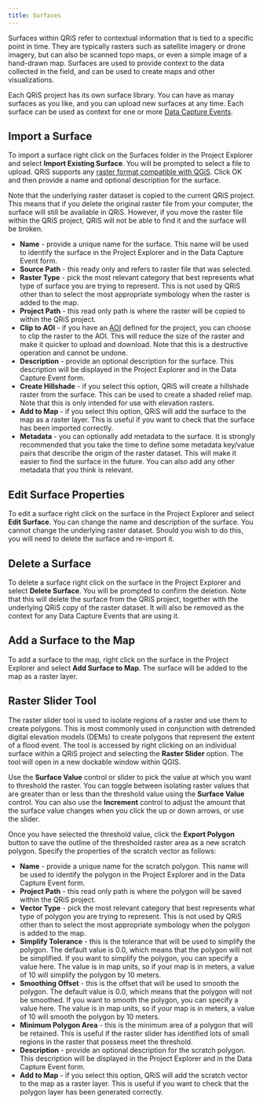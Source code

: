 ```yaml
---
title: Surfaces
---
```


Surfaces within QRiS refer to contextual information that is tied to a specific point in time. They are typically rasters such as satellite imagery or drone imagery, but can also be scanned topo maps, or even a simple image of a hand-drawn map. Surfaces are used to provide context to the data collected in the field, and can be used to create maps and other visualizations.

Each QRiS project has its own surface library. You can have as manay surfaces as you like, and you can upload new surfaces at any time. Each surface can be used as context for one or more [Data Capture Events](/software-help/data-capture-events). 

## Import a Surface

To import a surface right click on the Surfaces folder in the Project Explorer and select **Import Existing Surface**. You will be prompted to select a file to upload. QRiS supports any [raster format compatible with QGiS](https://docs.qgis.org/2.18/en/docs/user_manual/working_with_vector/supported_data.html). Click OK and then provide a name and optional description for the surface.

Note that the underlying raster dataset is copied to the current QRiS project. This means that if you delete the original raster file from your computer, the surface will still be available in QRiS. However, if you move the raster file within the QRiS project, QRiS will not be able to find it and the surface will be broken.

- **Name** - provide a unique name for the surface. This name will be used to identify the surface in the Project Explorer and in the Data Capture Event form.
- **Source Path** - this ready only and refers to raster file that was selected.
- **Raster Type** - pick the most relevant category that best represents what type of surface you are trying to represent. This is not used by QRiS other than to select the most appropriate symbology when the raster is added to the map.
- **Project Path** - this read only path is where the raster will be copied to within the QRiS project.
- **Clip to AOI** - if you have an [AOI](/software-help/aoi) defined for the project, you can choose to clip the raster to the AOI. This will reduce the size of the raster and make it quicker to upload and download. Note that this is a destructive operation and cannot be undone.
- **Description** - provide an optional description for the surface. This description will be displayed in the Project Explorer and in the Data Capture Event form.
- **Create Hillshade** - if you select this option, QRiS will create a hillshade raster from the surface. This can be used to create a shaded relief map. Note that this is only intended for use with elevation rasters.
- **Add to Map** - if you select this option, QRiS will add the surface to the map as a raster layer. This is useful if you want to check that the surface has been imported correctly.
- **Metadata** - you can optionally add metadata to the surface. It is strongly recommended that you take the time to define some metadata key/value pairs that describe the origin of the raster dataset. This will make it easier to find the surface in the future. You can also add any other metadata that you think is relevant.

## Edit Surface Properties

To edit a surface right click on the surface in the Project Explorer and select **Edit Surface**. You can change the name and description of the surface. You cannot change the underlying raster dataset. Should you wish to do this, you will need to delete the surface and re-import it.

## Delete a Surface

To delete a surface right click on the surface in the Project Explorer and select **Delete Surface**. You will be prompted to confirm the deletion. Note that this will delete the surface from the QRiS project, together with the underlying QRiS copy of the raster dataset. It will also be removed as the context for any Data Capture Events that are using it.

## Add a Surface to the Map 

To add a surface to the map, right click on the surface in the Project Explorer and select **Add Surface to Map**. The surface will be added to the map as a raster layer.

## Raster Slider Tool

The raster slider tool is used to isolate regions of a raster and use them to create polygons. This is most commonly used in conjunction with detrended digital elevation models (DEMs) to create polygons that represent the extent of a flood event. The tool is accessed by right clicking on an individual surface within a QRiS project and selecting the **Raster Slider** option. The tool will open in a new dockable window within QGIS.

Use the **Surface Value** control or slider to pick the value at which you want to threshold the raster. You can toggle between isolating raster values that are greater than or less than the threshold value using the **Surface Value** control. You can also use the **Increment** control to adjust the amount that the surface value changes when you click the up or down arrows, or use the slider.

Once you have selected the threshold value, click the **Export Polygon** button to save the outline of the thresholded raster area as a new scratch polygon. Specify the properties of the scratch vector as follows:

- **Name** - provide a unique name for the scratch polygon. This name will be used to identify the polygon in the Project Explorer and in the Data Capture Event form.
- **Project Path** - this read only path is where the polygon will be saved within the QRiS project.
- **Vector Type** - pick the most relevant category that best represents what type of polygon you are trying to represent. This is not used by QRiS other than to select the most appropriate symbology when the polygon is added to the map.
- **Simplify Tolerance** - this is the tolerance that will be used to simplify the polygon. The default value is 0.0, which means that the polygon will not be simplified. If you want to simplify the polygon, you can specify a value here. The value is in map units, so if your map is in meters, a value of 10 will simplify the polygon by 10 meters.
- **Smoothing Offset** - this is the offset that will be used to smooth the polygon. The default value is 0.0, which means that the polygon will not be smoothed. If you want to smooth the polygon, you can specify a value here. The value is in map units, so if your map is in meters, a value of 10 will smooth the polygon by 10 meters.
- **Minimum Polygon Area** - this is the minimum area of a polygon that will be retained. This is useful if the raster slider has identified lots of small regions in the raster that possess meet the threshold.
- **Description** - provide an optional description for the scratch polygon. This description will be displayed in the Project Explorer and in the Data Capture Event form.
- **Add to Map** - if you select this option, QRiS will add the scratch vector to the map as a raster layer. This is useful if you want to check that the polygon layer has been generated correctly.